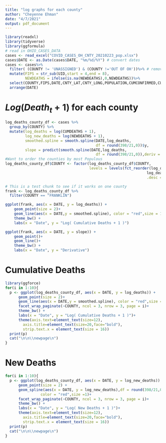 ```yaml
---
title: "log graphs for each county"
author: "Cheyenne Ehman"
date: "4/7/2021"
output: pdf_document
---
```


```r
library(readxl)
library(tidyverse)
library(ggformula)
# read in OHIO_CASES_DATA
cases <- read_excel("COVID_CASES_OH_CNTY_20210223_pop.xlsx")
cases$DATE <- as.Date(cases$DATE, "%m/%d/%Y") # convert dates
cases <- cases%>%
  filter( (COUNTY != 'UNASSIGNED') & (COUNTY !='OUT OF OH'))%>% # remove UNASSIGNED and OUT OF OH data
  mutate(FIPS = str_sub(UID,start = 4,end = 8),
         NEWDEATHS = ifelse(is.na(NEWDEATHS),0,NEWDEATHS))%>%
  select(COUNTY,FIPS,DATE,CNTY_LAT,CNTY_LONG,POPULATION,CUMCONFIRMED,CUMDEATHS,NEWDEATHS,NEWCONFIRMED) %>%
  arrange(DATE)
```

# $Log(Death_t + 1)$ for each county

```r
log_deaths_county_df <- cases %>%
  group_by(COUNTY) %>%
  mutate(log_deaths = log(CUMDEATHS + 1),
         log_new_deaths = log(NEWDEATHS + 1),
         smoothed.spline = smooth.spline(DATE,log_deaths,
                                         df = round(398/21,0))$y,
         slope = predict(smooth.spline(DATE,log_deaths,
                                         df = round(398/21,0)),deriv = 1)$y)
#Want to order the counties by most Populous
log_deaths_county_df$COUNTY <- factor(log_deaths_county_df$COUNTY,
                                      levels = levels(fct_reorder(log_deaths_county_df$COUNTY,
                                                                log_deaths_county_df$POPULATION,max,
                                                                .desc = TRUE)))
```

```r
# This is a test chunk to see if it works on one county
frank <- log_deaths_county_df %>%
  filter(COUNTY == "FRANKLIN") 

ggplot(frank, aes(x = DATE, y = log_deaths)) + 
    geom_point(size = 2)+ 
    geom_line(aes(x = DATE,y = smoothed.spline), color = "red",size = 1)+ 
    theme_bw() + 
    labs(x = "Date", y = "Log( Cumulative Deaths + 1 )")

ggplot(frank, aes(x = DATE, y = slope)) + 
    geom_point()+ 
    geom_line()+ 
    theme_bw() + 
    labs(x = "Date", y = "Derivative")
```


# Cumulative Deaths

```r
library(ggforce)
for(i in 1:10){
  p <- ggplot(log_deaths_county_df, aes(x = DATE, y = log_deaths)) + 
      geom_point(size = 2)+ 
      geom_line(aes(x = DATE,y = smoothed.spline), color = "red",size = 1)+ 
      facet_wrap_paginate(~COUNTY, ncol = 3, nrow = 3, page = i)+ 
      theme_bw() + 
      labs(x = "Date", y = "Log( Cumulative Deaths + 1 )")+
      theme(axis.text=element_text(size=12),
        axis.title=element_text(size=20,face="bold"),
        strip.text.x = element_text(size = 16))
  print(p)
  cat("\n\n\\newpage\n")
}
```

# New Deaths

```r
for(i in 1:10){
  p <- ggplot(log_deaths_county_df, aes(x = DATE, y = log_new_deaths)) +
      geom_point(size = 2) +
      geom_spline(aes(x = DATE, y = log_new_deaths),df = round(398/21,0),
                color = "red",size =1)+
      facet_wrap_paginate(~COUNTY, ncol = 3, nrow = 3, page = i)+
      theme_bw() +
      labs(x = "Date", y = "Log( New Deaths + 1 )")+
      theme(axis.text=element_text(size=12),
        axis.title=element_text(size=20,face="bold"),
        strip.text.x = element_text(size = 16))
  print(p)
  cat("\n\n\\newpage\n")
}
```
